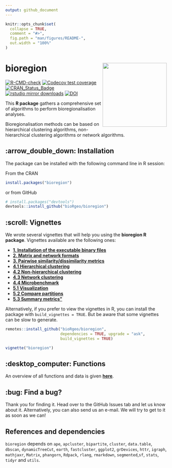 ```yaml
---
output: github_document
---
```


<!-- README.md is generated from README.Rmd. Please edit that file -->

```r
knitr::opts_chunk$set(
  collapse = TRUE,
  comment = "#>",
  fig.path = "man/figures/README-",
  out.width = "100%"
)
```

# bioregion <img src="man/figures/logo.svg" align="right" alt="" width="200" />

<!-- badges: start -->
[![R-CMD-check](https://github.com/bioRgeo/bioregion/workflows/R-CMD-check/badge.svg)](https://github.com/bioRgeo/bioregion/actions)
[![Codecov test coverage](https://codecov.io/gh/bioRgeo/bioregion/branch/master/graph/badge.svg)](https://app.codecov.io/gh/bioRgeo/bioregion?branch=master)
[![CRAN_Status_Badge](https://www.r-pkg.org/badges/version/bioregion)](https://cran.r-project.org/package=bioregion) 
[![rstudio mirror downloads](https://cranlogs.r-pkg.org/badges/bioregion)](https://r-pkg.org:443/pkg/bioregion)
[![DOI](https://zenodo.org/badge/612244739.svg)](https://zenodo.org/doi/10.5281/zenodo.10843109)
<!-- badges: end -->

This **R package** gathers a comprehensive set of algorithms to perform
bioregionalisation analyses. 

Bioregionalisation methods can be based on 
hierarchical clustering algorithms, non-hierarchical clustering algorithms or 
network algorithms.

## :arrow_double_down: Installation

The package can be installed with the following command line in R session:

From the CRAN

``` r
install.packages("bioregion")
```

or from GitHub

``` r
# install.packages("devtools")
devtools::install_github("bioRgeo/bioregion")
```

## :scroll: Vignettes

We wrote several vignettes that will help you using the **bioregion R package**.
Vignettes available are the following ones: <br>

- **[1. Installation of the executable binary files](https://bioRgeo.github.io/bioregion/articles/a1_install_binary_files.html)**  
- **[2. Matrix and network formats](https://bioRgeo.github.io/bioregion/articles/a2_matrix_and_network_formats.html)**
- **[3. Pairwise similarity/dissimilarity metrics](https://bioRgeo.github.io/bioregion/articles/a3_pairwise_metrics.html)** 
- **[4.1 Hierarchical clustering](https://bioRgeo.github.io/bioregion/articles/a4_1_hierarchical_clustering.html)** 
- **[4.2 Non-hierarchical clustering](https://bioRgeo.github.io/bioregion/articles/a4_2_non_hierarchical_clustering.html)** 
- **[4.3 Network clustering](https://bioRgeo.github.io/bioregion/articles/a4_3_network_clustering.html)** 
- **[4.4 Microbenchmark](https://bioRgeo.github.io/bioregion/articles/a4_4_microbenchmark.html)** 
- **[5.1 Visualization](https://bioRgeo.github.io/bioregion/articles/a5_1_visualization.html)** 
- **[5.2 Compare partitions](https://bioRgeo.github.io/bioregion/articles/a5_2_compare_partitions.html)** 
- **[5.3 Summary metrics"](https://bioRgeo.github.io/bioregion/articles/a5_3_summary_metrics.html)** 

Alternatively, if you prefer to view the vignettes in R, you can install the
package with `build_vignettes = TRUE`. But be aware that some vignettes can be
slow to generate.

```r
remotes::install_github("bioRgeo/bioregion",
                        dependencies = TRUE, upgrade = "ask", 
                        build_vignettes = TRUE)

vignette("bioregion")
```

## :desktop_computer: Functions

An overview of all functions and data is given 
**[here](https://bioRgeo.github.io/bioregion/reference/index.html)**.

## :bug: Find a bug?

Thank you for finding it. Head over to the GitHub Issues tab and let us know
about it. Alternatively, you can also send us an e-mail.
We will try to get to it as soon as we can!

## References and dependencies  

`bioregion` depends on `ape`, `apcluster`, `bipartite`, `cluster`, `data.table`,
`dbscan`, `dynamicTreeCut`, `earth`, `fastcluster`, `ggplot2`, `grDevices`, 
`httr`, `igraph`, `mathjaxr`, `Matrix`, `phangorn`, `Rdpack`, `rlang`, `rmarkdown`,
`segmented`,`sf`, `stats`, `tidyr` and `utils`.
